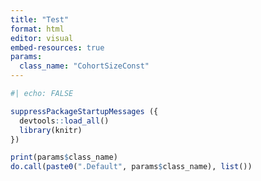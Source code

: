 ```yaml
---
title: "Test"
format: html
editor: visual
embed-resources: true
params:
  class_name: "CohortSizeConst"
---
```


```r
#| echo: FALSE

suppressPackageStartupMessages ({
  devtools::load_all()
  library(knitr)
})

print(params$class_name)
do.call(paste0(".Default", params$class_name), list())
```
